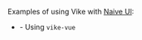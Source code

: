 
Examples of using Vike with [Naive UI](https://www.naiveui.com):
 - <Example timestamp="2024.08" repo="Jearce/vike-vue-naive-ui" /> - Using <Link href="/vike-vue">`vike-vue`</Link>
